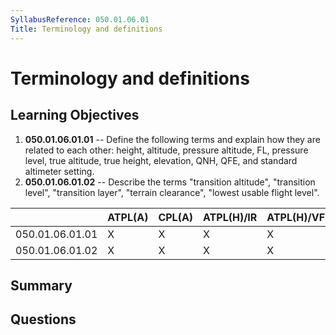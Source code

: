 ```yaml
---
SyllabusReference: 050.01.06.01
Title: Terminology and definitions
---
```


# Terminology and definitions

## Learning Objectives

1. **050.01.06.01.01** -- Define the following terms and explain how they are
   related to each other: height, altitude, pressure altitude, FL, pressure
   level, true altitude, true height, elevation, QNH, QFE, and standard
   altimeter setting.
2. **050.01.06.01.02** -- Describe the terms "transition altitude", "transition
   level", "transition layer", "terrain clearance", "lowest usable flight
   level".

|                 | ATPL(A) | CPL(A) | ATPL(H)/IR | ATPL(H)/VFR | CPL(H) | IR  | CBIR(A) |
| --------------- | ------- | ------ | ---------- | ----------- | ------ | --- | ------- |
| 050.01.06.01.01 | X       | X      | X          | X           | X      | X   | X       |
| 050.01.06.01.02 | X       | X      | X          | X           | X      | X   | X       |

## Summary

## Questions

